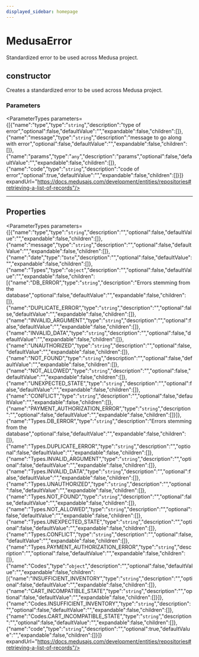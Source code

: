 ```yaml
---
displayed_sidebar: homepage
---
```



# MedusaError

Standardized error to be used across Medusa project.

## constructor

Creates a standardized error to be used across Medusa project.

### Parameters

<ParameterTypes parameters={[{"name":"type","type":"`string`","description":"type of error","optional":false,"defaultValue":"","expandable":false,"children":[]},{"name":"message","type":"`string`","description":"message to go along with error","optional":false,"defaultValue":"","expandable":false,"children":[]},{"name":"params","type":"`any`","description":"params","optional":false,"defaultValue":"","expandable":false,"children":[]},{"name":"code","type":"`string`","description":"code of error","optional":true,"defaultValue":"","expandable":false,"children":[]}]} expandUrl="https://docs.medusajs.com/development/entities/repositories#retrieving-a-list-of-records"/>

___

## Properties

<ParameterTypes parameters={[{"name":"type","type":"`string`","description":"","optional":false,"defaultValue":"","expandable":false,"children":[]},{"name":"message","type":"`string`","description":"","optional":false,"defaultValue":"","expandable":false,"children":[]},{"name":"date","type":"`Date`","description":"","optional":false,"defaultValue":"","expandable":false,"children":[]},{"name":"Types","type":"`object`","description":"","optional":false,"defaultValue":"","expandable":false,"children":[{"name":"DB_ERROR","type":"`string`","description":"Errors stemming from the database","optional":false,"defaultValue":"","expandable":false,"children":[]},{"name":"DUPLICATE_ERROR","type":"`string`","description":"","optional":false,"defaultValue":"","expandable":false,"children":[]},{"name":"INVALID_ARGUMENT","type":"`string`","description":"","optional":false,"defaultValue":"","expandable":false,"children":[]},{"name":"INVALID_DATA","type":"`string`","description":"","optional":false,"defaultValue":"","expandable":false,"children":[]},{"name":"UNAUTHORIZED","type":"`string`","description":"","optional":false,"defaultValue":"","expandable":false,"children":[]},{"name":"NOT_FOUND","type":"`string`","description":"","optional":false,"defaultValue":"","expandable":false,"children":[]},{"name":"NOT_ALLOWED","type":"`string`","description":"","optional":false,"defaultValue":"","expandable":false,"children":[]},{"name":"UNEXPECTED_STATE","type":"`string`","description":"","optional":false,"defaultValue":"","expandable":false,"children":[]},{"name":"CONFLICT","type":"`string`","description":"","optional":false,"defaultValue":"","expandable":false,"children":[]},{"name":"PAYMENT_AUTHORIZATION_ERROR","type":"`string`","description":"","optional":false,"defaultValue":"","expandable":false,"children":[]}]},{"name":"Types.DB_ERROR","type":"`string`","description":"Errors stemming from the database","optional":false,"defaultValue":"","expandable":false,"children":[]},{"name":"Types.DUPLICATE_ERROR","type":"`string`","description":"","optional":false,"defaultValue":"","expandable":false,"children":[]},{"name":"Types.INVALID_ARGUMENT","type":"`string`","description":"","optional":false,"defaultValue":"","expandable":false,"children":[]},{"name":"Types.INVALID_DATA","type":"`string`","description":"","optional":false,"defaultValue":"","expandable":false,"children":[]},{"name":"Types.UNAUTHORIZED","type":"`string`","description":"","optional":false,"defaultValue":"","expandable":false,"children":[]},{"name":"Types.NOT_FOUND","type":"`string`","description":"","optional":false,"defaultValue":"","expandable":false,"children":[]},{"name":"Types.NOT_ALLOWED","type":"`string`","description":"","optional":false,"defaultValue":"","expandable":false,"children":[]},{"name":"Types.UNEXPECTED_STATE","type":"`string`","description":"","optional":false,"defaultValue":"","expandable":false,"children":[]},{"name":"Types.CONFLICT","type":"`string`","description":"","optional":false,"defaultValue":"","expandable":false,"children":[]},{"name":"Types.PAYMENT_AUTHORIZATION_ERROR","type":"`string`","description":"","optional":false,"defaultValue":"","expandable":false,"children":[]},{"name":"Codes","type":"`object`","description":"","optional":false,"defaultValue":"","expandable":false,"children":[{"name":"INSUFFICIENT_INVENTORY","type":"`string`","description":"","optional":false,"defaultValue":"","expandable":false,"children":[]},{"name":"CART_INCOMPATIBLE_STATE","type":"`string`","description":"","optional":false,"defaultValue":"","expandable":false,"children":[]}]},{"name":"Codes.INSUFFICIENT_INVENTORY","type":"`string`","description":"","optional":false,"defaultValue":"","expandable":false,"children":[]},{"name":"Codes.CART_INCOMPATIBLE_STATE","type":"`string`","description":"","optional":false,"defaultValue":"","expandable":false,"children":[]},{"name":"code","type":"`string`","description":"","optional":true,"defaultValue":"","expandable":false,"children":[]}]} expandUrl="https://docs.medusajs.com/development/entities/repositories#retrieving-a-list-of-records"/>
